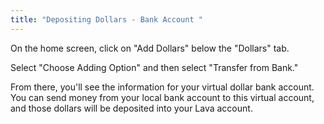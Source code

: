 ```yaml
---
title: "Depositing Dollars - Bank Account "
---
```


On the home screen, click on "Add Dollars" below the "Dollars" tab.

Select "Choose Adding Option" and then select "Transfer from Bank." 

From there, you'll see the information for your virtual dollar bank account. You can send money from your local bank account to this virtual account, and those dollars will be deposited into your Lava account. 